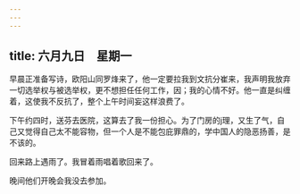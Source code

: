 ```yaml
---
---
---
```

title: 六月九日　星期一
---




早晨正准备写诗，欧阳山同罗烽来了，他一定要拉我到文抗分崔来，我声明我放弃一切选举权与被选举权，更不想担任任何工作，因；我的心情不好。他一直是纠缠着，这使我不反抗了，整个上午时间妄这样浪费了。

下午约四时，送芬去医院，这算去了我一份担心。为了门房的j理，又生了气，自己又觉得自己太不能容物，但一个人是不能包庇罪鼎的，学中国人的隐恶扬善，是不该的。

回来路上遇雨了。我冒着雨唱着歌回来了。

晚间他们开晚会我没去参加。